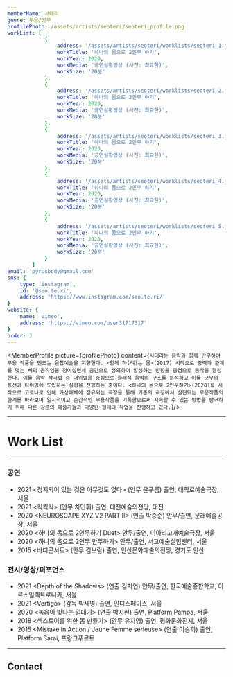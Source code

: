 ```yaml
---
memberName: 서태리
genre: 무용/안무
profilePhoto: /assets/artists/seoteri/seoteri_profile.png
workList: [
			{
				address: '/assets/artists/seoteri/worklists/seoteri_1.jpg',
				workTitle: '하나의 몸으로 2인무 하기',
				workYear: 2020,
				workMedia: '공연실황영상 (사진: 최요한)',
				workSize: '20분'
			},
			{
				address: '/assets/artists/seoteri/worklists/seoteri_2.jpg',
				workTitle: '하나의 몸으로 2인무 하기',
				workYear: 2020,
				workMedia: '공연실황영상 (사진: 최요한)',
				workSize: '20분'
			},
			{
				address: '/assets/artists/seoteri/worklists/seoteri_3.jpg',
				workTitle: '하나의 몸으로 2인무 하기',
				workYear: 2020,
				workMedia: '공연실황영상 (사진: 최요한)',
				workSize: '20분'
			},
			{
				address: '/assets/artists/seoteri/worklists/seoteri_4.jpg',
				workTitle: '하나의 몸으로 2인무 하기',
				workYear: 2020,
				workMedia: '공연실황영상 (사진: 최요한)',
				workSize: '20분'
			},
			{
				address: '/assets/artists/seoteri/worklists/seoteri_5.jpg',
				workTitle: '하나의 몸으로 2인무 하기',
				workYear: 2020,
				workMedia: '공연실황영상 (사진: 최요한)',
				workSize: '20분'
			}
		]
email: 'pyrusbody@gmail.com'
sns: {
	type: 'instagram',
	id: '@seo.te.ri',
	address: 'https://www.instagram.com/seo.te.ri/'
}
website: {
	name: 'vimeo',
	address: 'https://vimeo.com/user31717317'
}
order: 3
---
```

<MemberProfile picture={profilePhoto} content={`서태리는 음악과 함께 안무하여 무용 작품을 만드는 융합예술을 지향한다. <함께 하(려)는 몸>(2017) 시작으로 중력과 관계를 맺는 뼈의 움직임을 정이십면체 공간으로 정의하여 발생하는 방향을 중점으로 동작을 형성한다. 이를 음악 작곡법 중 대위법을 중심으로 클래식 음악의 구조를 분석하고 이를 군무의 동선과 타이밍에 도입하는 실험을 진행하는 중이다. <하나의 몸으로 2인무하기>(2020)를 시작으로 코로나로 인해 가상매체에 점유되는 극장을 통해 기존의 극장에서 실현되는 무용작품의 한계를 바라보며 일시적이고 순간적인 무용작품을 기록함으로써 지속할 수 있는 방법을 탐구하기 위해 다른 장르의 예술가들과 다양한 형태의 작업을 진행하고 있다.`}/>

---
# Work List
<MemberWorklist workList={workList} />

---

### 공연
- 2021 <정지되어 있는 것은 아무것도 없다\> (안무 윤푸름) 출연, 대학로예술극장, 서울
- 2021 <킥킥킥\> (안무 차민휘) 출연, 대전예술의전당, 대전
- 2020 <NEUROSCAPE XYZ V2 PART II\> (연출 박승순) 안무/출연, 문래예술공장, 서울
- 2020 <하나의 몸으로 2인무하기 Duet\> 안무/출연, 미아리고개예술극장, 서울
- 2020 <하나의 몸으로 2인무 안무하기\> 안무/출연, 서교예술실험센터, 서울
- 2015 <바디콘서트\> (안무 김보람) 출연, 안산문화예술의전당, 경기도 안산

### 전시/영상/퍼포먼스
- 2021 <Depth of the Shadows\> (연출 김지연) 안무/출연, 한국예술종합학교, 아르스일렉트로니카, 서울
- 2021 <Vertigo\> (감독 박세영) 출연, 인디스페이스, 서울
- 2020 <녹음이 빛나는 일대기\> (연출 박지현) 출연, Platform Pampa, 서울
- 2018 <섹스토이를 위한 몸 만들기\> (안무 유지영) 출연, 평화문화진지, 서울
- 2015 <Mistake in Action / Jeune Femme sérieuse\> (연출 이승희) 출연, Platform Sarai, 프랑크푸르트

---
## Contact
<MemberContact email={email} sns={sns} website={website} />
